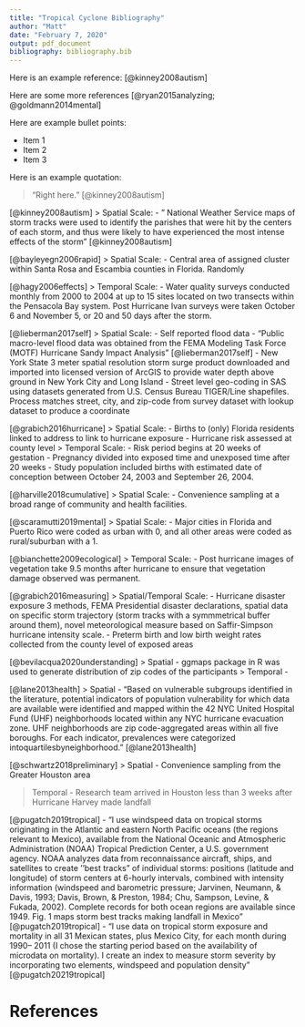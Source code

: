 ```yaml
---
title: "Tropical Cyclone Bibliography"
author: "Matt"
date: "February 7, 2020"
output: pdf_document
bibliography: bibliography.bib
---
```


Here is an example reference: [@kinney2008autism]

Here are some more references [@ryan2015analyzing; @goldmann2014mental]

Here are example bullet points: 

- Item 1
- Item 2
- Item 3

Here is an example quotation: 

> "Right here." [@kinney2008autism]

[@kinney2008autism]
> Spatial Scale:
- " National Weather Service maps of storm tracks were used to identify the parishes that were hit by the centers of each storm, and thus were likely to have experienced the most intense effects of the storm" [@kinney2008autism]

[@bayleyegn2006rapid]
> Spatial Scale: 
- Central area of assigned cluster within Santa Rosa and Escambia counties in Florida. Randomly


[@hagy2006effects]
> Temporal Scale: 
- Water quality surveys conducted monthly from 2000 to 2004 at up to 15 sites located on two transects within the Pensacola Bay system. Post Hurricane Ivan surveys were taken October 6 and November 5, or 20 and 50 days after the storm.  


[@lieberman2017self]
> Spatial Scale: 
- Self reported flood data
- "Public macro-level flood data was obtained from the FEMA Modeling Task Force (MOTF) Hurricane Sandy Impact Analysis" [@lieberman2017self]
- New York State 3 meter spatial resolution storm surge product downloaded and imported into licensed version of ArcGIS to provide water depth above ground in New York City and Long Island
- Street level geo-coding in SAS using datasets generated from U.S. Census Bureau TIGER/Line shapefiles. Process matches street, city, and zip-code from survey dataset with lookup dataset to produce a coordinate

[@grabich2016hurricane]
> Spatial Scale: 
- Births to (only) Florida residents linked to address to link to hurricane exposure
- Hurricane risk assessed at county level
> Temporal Scale:
- Risk period begins at 20 weeks of gestation
- Pregnancy divided into exposed time and unexposed time after 20 weeks
- Study population included births with estimated date of conception between October 24, 2003 and September 26, 2004.

[@harville2018cumulative]
> Spatial Scale: 
- Convenience sampling at a broad range of community and health facilities.

[@scaramutti2019mental]
> Spatial Scale:
- Major cities in Florida and Puerto Rico were coded as urban with 0, and all other areas were coded as rural/suburban with a 1. 

[@bianchette2009ecological]
> Temporal Scale:
- Post hurricane images of vegetation take 9.5 months after hurricane to ensure that vegetation damage observed was permanent. 

[@grabich2016measuring]
> Spatial/Temporal Scale:
- Hurricane disaster exposure 3 methods, FEMA Presidential disaster declarations, spatial data on specific storm trajectory (storm tracks with a symmmetrical buffer around them), novel meteorological measure based on Saffir-Simpson hurricane intensity scale.
- Preterm birth and low birth weight rates collected from the county level of exposed areas

[@bevilacqua2020understanding]
> Spatial
- ggmaps package in R was used to generate distribution of zip codes of the participants
> Temporal
- 


[@lane2013health]
> Spatial 
- "Based on vulnerable subgroups identified in the literature, potential indicators of population vulnerability for which data are available were identified and mapped within the 42 NYC United Hospital Fund (UHF) neighborhoods located within any NYC hurricane evacuation zone. UHF neighborhoods are zip code-aggregated areas within all five boroughs. For each indicator, prevalences were categorized intoquartilesbyneighborhood." [@lane2013health] 


[@schwartz2018preliminary]
> Spatial 
- Convenience sampling from the Greater Houston area

> Temporal 
- Research team arrived in Houston less than 3 weeks after Hurricane Harvey made landfall

[@pugatch2019tropical]
- "I use windspeed data on tropical storms originating in the
Atlantic and eastern North Pacific oceans (the regions relevant to
Mexico), available from the National Oceanic and Atmospheric
Administration (NOAA) Tropical Prediction Center, a U.S. government
agency. NOAA analyzes data from reconnaissance aircraft,
ships, and satellites to create ‘‘best tracks” of individual storms:
positions (latitude and longitude) of storm centers at 6-hourly
intervals, combined with intensity information (windspeed and
barometric pressure; Jarvinen, Neumann, & Davis, 1993; Davis,
Brown, & Preston, 1984; Chu, Sampson, Levine, & Fukada, 2002).
Complete records for both ocean regions are available since 1949.
Fig. 1 maps storm best tracks making landfall in Mexico" [@pugatch2019tropical]
- "I use data on tropical storm exposure and mortality in all 31
Mexican states, plus Mexico City, for each month during 1990–
2011 (I chose the starting period based on the availability of microdata
on mortality). I create an index to measure storm severity by
incorporating two elements, windspeed and population density" [@pugatch20219tropical]


# References


